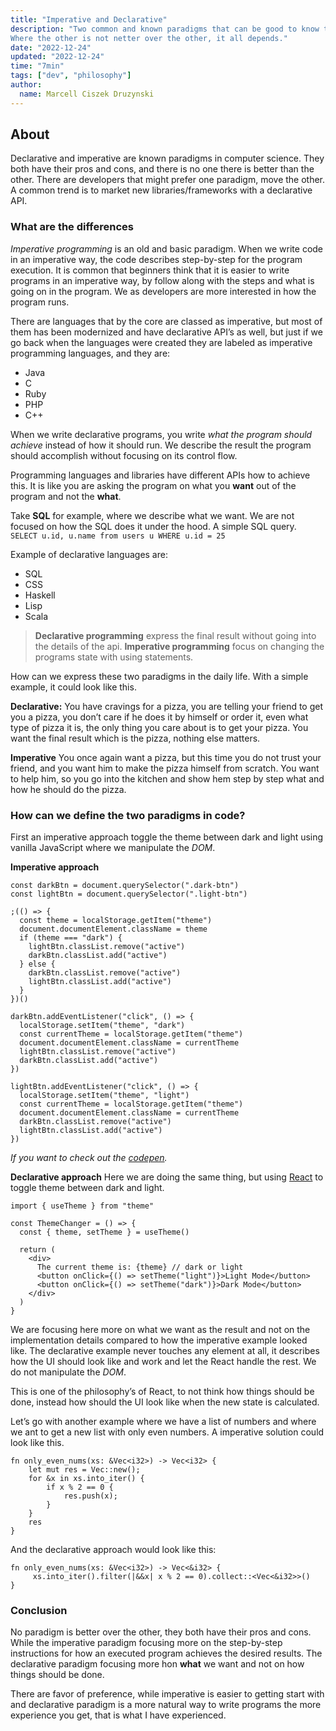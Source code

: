 ```yaml
---
title: "Imperative and Declarative"
description: "Two common and known paradigms that can be good to know the differences between them are. When and why are we using them and what are the pros vs the cons.
Where the other is not netter over the other, it all depends."
date: "2022-12-24"
updated: "2022-12-24"
time: "7min"
tags: ["dev", "philosophy"]
author:
  name: Marcell Ciszek Druzynski
---
```


## About

Declarative and imperative are known paradigms in computer science.
They both have their pros and cons, and there is no one there is better than the other.
There are developers that might prefer one paradigm, move the other.
A common trend is to market new libraries/frameworks with a declarative API.

### What are the differences

_Imperative programming_ is an old and basic paradigm.
When we write code in an imperative way, the code describes step-by-step for the program execution.
It is common that beginners think that it is easier to write programs in an imperative way, by follow along with the steps and what is going on in the program.
We as developers are more interested in how the program runs.

There are languages that by the core are classed as imperative, but most of them has been modernized and have declarative API’s as well, but just if we go back when the languages were created they are labeled as imperative programming languages, and they are:

- Java
- C
- Ruby
- PHP
- C++

When we write declarative programs, you write _what the program should achieve_ instead of how it should run.
We describe the result the program should accomplish without focusing on its control flow.

Programming languages and libraries have different APIs how to achieve this.
It is like you are asking the program on what you **want** out of the program and not the **what**.

Take **SQL** for example, where we describe what we want.
We are not focused on how the SQL does it under the hood.
A simple SQL query.
`SELECT u.id, u.name from users u WHERE u.id = 25`

Example of declarative languages are:

- SQL
- CSS
- Haskell
- Lisp
- Scala

> **Declarative programming** express the final result without going into the details of the api.
> **Imperative programming** focus on changing the programs state with using statements.

How can we express these two paradigms in the daily life.
With a simple example, it could look like this.

**Declarative:**
You have cravings for a pizza, you are telling your friend to get you a pizza, you don’t care if he does it by himself or order it, even what type of pizza it is, the only thing you care about is to get your pizza.
You want the final result which is the pizza, nothing else matters.

**Imperative**
You once again want a pizza, but this time you do not trust your friend, and you want him to make the pizza himself from scratch.
You want to help him, so you go into the kitchen and show hem step by step what and how he should do the pizza.

### How can we define the two paradigms in code?

First an imperative approach toggle the theme between dark and light using vanilla JavaScript where we manipulate the _DOM_.

**Imperative approach**

```
const darkBtn = document.querySelector(".dark-btn")
const lightBtn = document.querySelector(".light-btn")

;(() => {
  const theme = localStorage.getItem("theme")
  document.documentElement.className = theme
  if (theme === "dark") {
    lightBtn.classList.remove("active")
    darkBtn.classList.add("active")
  } else {
    darkBtn.classList.remove("active")
    lightBtn.classList.add("active")
  }
})()

darkBtn.addEventListener("click", () => {
  localStorage.setItem("theme", "dark")
  const currentTheme = localStorage.getItem("theme")
  document.documentElement.className = currentTheme
  lightBtn.classList.remove("active")
  darkBtn.classList.add("active")
})

lightBtn.addEventListener("click", () => {
  localStorage.setItem("theme", "light")
  const currentTheme = localStorage.getItem("theme")
  document.documentElement.className = currentTheme
  darkBtn.classList.remove("active")
  lightBtn.classList.add("active")
})
```

_If you want to check out the [codepen](https://codepen.io/legionista1994/pen/yLEXLbm)._

**Declarative approach**
Here we are doing the same thing, but using [React](https://reactjs.org/) to toggle theme between dark and light.

```
import { useTheme } from "theme"

const ThemeChanger = () => {
  const { theme, setTheme } = useTheme()

  return (
    <div>
      The current theme is: {theme} // dark or light
      <button onClick={() => setTheme("light")}>Light Mode</button>
      <button onClick={() => setTheme("dark")}>Dark Mode</button>
    </div>
  )
}
```

We are focusing here more on what we want as the result and not on the implementation details compared to how the imperative example looked like.
The declarative example never touches any element at all, it describes how the UI should look like and work and let the React handle the rest. We do not manipulate the _DOM_.

This is one of the philosophy’s of React, to not think how things should be done, instead how should the UI look like when the new state is calculated.

Let’s go with another example where we have a list of numbers and where we ant to get a new list with only even numbers.
A imperative solution could look like this.

```
fn only_even_nums(xs: &Vec<i32>) -> Vec<i32> {
    let mut res = Vec::new();
    for &x in xs.into_iter() {
        if x % 2 == 0 {
            res.push(x);
        }
    }
    res
}
```

And the declarative approach would look like this:

```
fn only_even_nums(xs: &Vec<i32>) -> Vec<&i32> {
     xs.into_iter().filter(|&&x| x % 2 == 0).collect::<Vec<&i32>>()
}
```

### Conclusion

No paradigm is better over the other, they both have their pros and cons.
While the imperative paradigm focusing more on the step-by-step instructions for how an executed program achieves the desired results.
The declarative paradigm focusing more hon **what** we want and not on how things should be done.

There are favor of preference, while imperative is easier to getting start with and declarative paradigm is a more natural way to write programs the more experience you get, that is what I have experienced.
